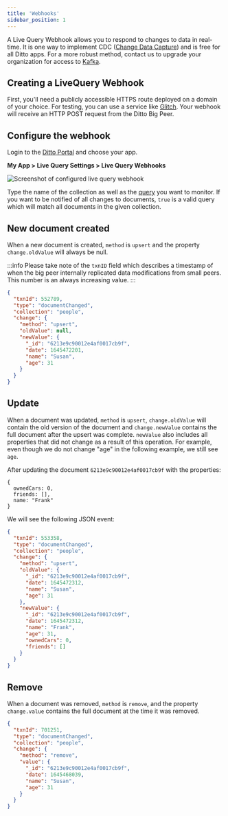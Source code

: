```yaml
---
title: 'Webhooks'
sidebar_position: 1
---
```


A Live Query Webhook allows you to respond to changes to data in real-time. It
is one way to implement CDC ([Change Data
Capture](https://en.wikipedia.org/wiki/Change_data_capture)) and is free for all
Ditto apps. For a more robust method, contact us to upgrade your organization for access to
[Kafka](../guides/kafka/intro).

## Creating a LiveQuery Webhook

First, you'll need a publicly accessible HTTPS route deployed on a domain of
your choice. For testing, you can use a service like
[Glitch](http://glitch.com). Your webhook will receive an HTTP POST request from the Ditto Big Peer.

## Configure the webhook

Login to the [Ditto Portal](https://portal.ditto.live/) and choose your app. 

**My App > Live Query Settings > Live Query Webhooks**

![Screenshot of configured live query webhook](/img/livequery.png)

Type the name of the collection as well as the [query](../concepts/querying) you
want to monitor. If you want to be notified of all changes to documents, `true` is a valid query which will match all documents
in the given collection. 

## New document created

When a new document is created, `method` is `upsert` and the property `change.oldValue` will always be null.

:::info
Please take note of the `txnID` field which describes a timestamp of when the big peer internally replicated data modifications from small peers. This number is an always increasing value.
:::

```json
{
  "txnId": 552789,
  "type": "documentChanged",
  "collection": "people",
  "change": {
    "method": "upsert",
    "oldValue": null,
    "newValue": {
      "_id": "6213e9c90012e4af0017cb9f",
      "date": 1645472201,
      "name": "Susan",
      "age": 31
    }
  }
}
```

## Update

When a document was updated, `method` is `upsert`, `change.oldValue` will contain the old version of the document and `change.newValue` contains the full document after the upsert was complete. `newValue` also includes all properties that did not change as a result of this operation. For example, even though we do not change "age" in the following example, we still see `age`. 

After updating the document `6213e9c90012e4af0017cb9f` with the properties:
```
{
  ownedCars: 0, 
  friends: [], 
  name: "Frank"
}
```

We will see the following JSON event:

```json
{
  "txnId": 553358,
  "type": "documentChanged",
  "collection": "people",
  "change": {
    "method": "upsert",
    "oldValue": {
      "_id": "6213e9c90012e4af0017cb9f",
      "date": 1645472312,
      "name": "Susan",
      "age": 31
    },
    "newValue": {
      "_id": "6213e9c90012e4af0017cb9f",
      "date": 1645472312,
      "name": "Frank",
      "age": 31,
      "ownedCars": 0,
      "friends": []
    }
  }
}
```

## Remove

When a document was removed, `method` is `remove`, and the property `change.value` contains the full document at the time it was removed. 

```json
{
  "txnId": 701251,
  "type": "documentChanged",
  "collection": "people",
  "change": {
    "method": "remove",
    "value": {
      "_id": "6213e9c90012e4af0017cb9f",
      "date": 1645468039,
      "name": "Susan",
      "age": 31 
    }
  }
}
```
